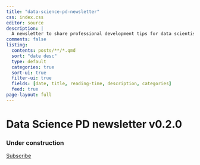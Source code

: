 ```yaml
---
title: "data-science-pd-newsletter"
css: index.css
editor: source
description: | 
  A newsletter to share professional development tips for data scientists in the NHS
comments: false
listing:
  contents: posts/**/*.qmd
  sort: "date desc"
  type: default
  categories: true
  sort-ui: true
  filter-ui: true
  fields: [date, title, reading-time, description, categories]
  feed: true
page-layout: full
---
```


# Data Science PD newsletter <span>v0.2.0</span>

### Under construction

::: {.hero-buttons}
[Subscribe](mailto:datascience@nhs.net?subject="Subscribe to PD newsletter"){.btn-action-primary .btn-action .btn .btn-success .btn-lg role="button"}

:::: 
